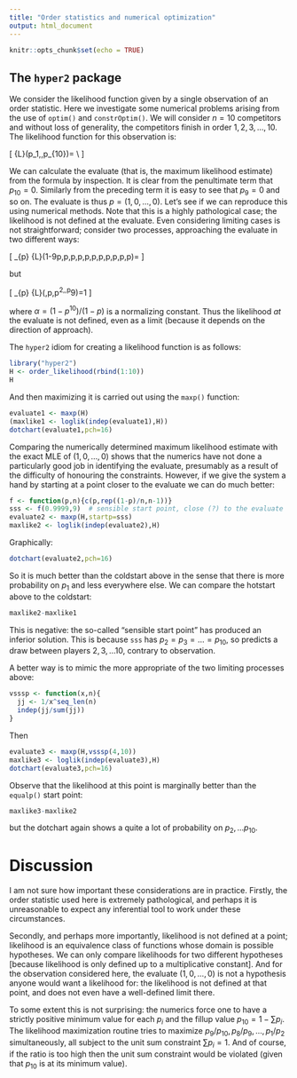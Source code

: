 ```yaml
---
title: "Order statistics and numerical optimization"
output: html_document
---
```


```r
knitr::opts_chunk$set(echo = TRUE)
```

## The `hyper2` package

We consider the likelihood function given by a single observation of
an order statistic.  Here we investigate some numerical problems
arising from the use of `optim()` and `constrOptim()`.  We will
consider $n=10$ competitors and without loss of generality, the
competitors finish in order $1,2,3,\ldots,10$.  The likelihood
function for this observation is:

\[
{\mathcal L}\left(p_1,\ldots,p_{10}\right)=
\frac{p_1}{p_1+\cdots+p_{10}}\cdot
\frac{p_2}{p_2+\cdots+p_{10}}\cdot
\frac{p_3}{p_3+\cdots+p_{10}}\cdot
\frac{p_4}{p_4+\cdots+p_{10}}\cdot
\frac{p_5}{p_5+\cdots+p_{10}}\cdot\\
\frac{p_6}{p_6+\cdots+p_{10}}\cdot
\frac{p_7}{p_7+\cdots+p_{10}}\cdot
\frac{p_8}{p_8+p_9+p_{10}}\cdot
\frac{p_9}{p_9+p_{10}}\cdot
\frac{p_{10}}{p_{10}}
\]

We can calculate the evaluate (that is, the maximum likelihood
estimate) from the formula by inspection.  It is clear from the
penultimate term that $p_{10}=0$.  Similarly from the preceding term
it is easy to see that $p_9=0$ and so on.  The evaluate is thus
$p=(1,0,\ldots,0)$.  Let's see if we can reproduce this using
numerical methods.  Note that this is a highly pathological case; the
likelihood is not defined at the evaluate.  Even considering limiting
cases is not straightforward; consider two processes, approaching the
evaluate in two different ways:

\[
\lim_{p\longrightarrow 0}
{\mathcal L}(1-9p,p,p,p,p,p,p,p,p,p,p)=\frac{1}{8!}
\]

but 

\[
\lim_{p\longrightarrow 0}
{\mathcal L}(\alpha,\alpha p,\alpha p^2,\ldots,\alpha p^9)=1
\]

where $\alpha=(1-p^{10})/(1-p)$ is a normalizing constant.  Thus the
likelihood _at_ the evaluate is not defined, even as a limit (because
it depends on the direction of approach).

The `hyper2` idiom for creating a likelihood function is as follows:

```r
library("hyper2")
H <- order_likelihood(rbind(1:10))
H
```
And then maximizing it is carried out using the `maxp()` function:
	

```r
evaluate1 <- maxp(H)
(maxlike1 <- loglik(indep(evaluate1),H))
dotchart(evaluate1,pch=16)
```

Comparing the numerically determined maximum likelihood estimate with
the exact MLE of $(1,0,\ldots,0)$ shows that the numerics have not
done a particularly good job in identifying the evaluate, presumably
as a result of the difficulty of honouring the constraints.  However,
if we give the system a hand by starting at a point closer to the
evaluate we can do much better:

```r
f <- function(p,n){c(p,rep((1-p)/n,n-1))}
sss <- f(0.9999,9)  # sensible start point, close (?) to the evaluate
evaluate2 <- maxp(H,startp=sss)
maxlike2 <- loglik(indep(evaluate2),H)
```

Graphically:

```r
dotchart(evaluate2,pch=16)
```

So it is much better than the coldstart above in the sense that there
is more probability on $p_1$ and less everywhere else.  We can compare
the hotstart above to the coldstart:

```r
maxlike2-maxlike1
```

This is negative: the so-called "sensible start point" has produced an
inferior solution.  This is because `sss` has $p_2=p_3=\ldots =
p_{10}$, so predicts a draw between players $2,3,\ldots 10$, contrary
to observation.



A better way is to mimic the more appropriate of the two limiting processes above:

```r
vsssp <- function(x,n){
  jj <- 1/x^seq_len(n)
  indep(jj/sum(jj))
}
```

Then

```r
evaluate3 <- maxp(H,vsssp(4,10))
maxlike3 <- loglik(indep(evaluate3),H)
dotchart(evaluate3,pch=16)
```

Observe that the likelihood at this point is marginally better than
the `equalp()` start point:


```r
maxlike3-maxlike2
```

but the dotchart again shows a quite a lot of probability on
$p_2,\ldots p_{10}$.


# Discussion

I am not sure how important these considerations are in practice.
Firstly, the order statistic used here is extremely pathological, and
perhaps it is unreasonable to expect any inferential tool to work
under these circumstances.

Secondly, and perhaps more importantly, likelihood is not defined at a
point; likelihood is an equivalence class of functions whose domain is
possible hypotheses.  We can only compare likelihoods for two
different hypotheses [because likelihood is only defined up to a
multiplicative constant].  And for the observation considered here,
the evaluate $(1,0,\ldots,0)$ is not a hypothesis anyone would want a
likelihood for: the likelihood is not defined at that point, and does
not even have a well-defined limit there.

To some extent this is not surprising: the numerics force one to have
a strictly positive minimum value for each $p_i$ and the fillup value
$p_{10}=1-\sum p_i$.  The likelihood maximization routine tries to
maximize $p_9/p_{10}, p_8/p_9,\ldots,p_1/p_2$ simultaneously, all
subject to the unit sum constraint $\sum p_i=1$.  And of course, if
the ratio is too high then the unit sum constraint would be violated
(given that $p_{10}$ is at its minimum value).
